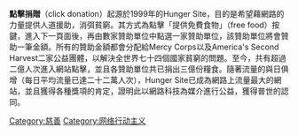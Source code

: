 {{unreferenced|time=2016-05-08T05:39:19+00:00}}
'''點擊捐贈'''（click donation）起源於1999年的Hunger Site，目的是希望藉網路的力量提供人道援助，消弭貧窮。其方式為點擊「提供免費食物」（free food）按鍵，進入下一頁面後，再由數家贊助單位中點選一家贊助單位，該贊助單位將會贊助一筆金額。所有的贊助金額都會分配給Mercy Corps以及America's Second Harvest二家公益團體，以解決全世界七十四個國家貧窮的問題。至今，共有超過二億人次進入網站點擊，並且各贊助單位共已捐出三億份糧食。隨著流量的與日俱增（每日平均流量已達二十二萬人次），Hunger Site已成為網路上流量最大的網站，並且獲得各種獎項的肯定，證明此以網路科技為媒介進行公益，獲得普世的認同。

[[Category:慈善|Category:慈善]]
[[Category:网络行动主义|Category:网络行动主义]]